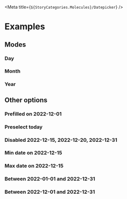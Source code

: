 
<Meta title={`${StoryCategories.Molecules}/Datepicker`} />

<Docs />

# Examples

## Modes

### Day

<Canvas>
    <div class="flex h-96 p-12 justify-center">
        <p-datepicker />
    </div>
</Canvas>

### Month

<Canvas>
    <div class="flex h-96 p-12 justify-center">
        <p-datepicker mode="month" />
    </div>
</Canvas>

### Year

<Canvas>
    <div class="flex h-96 p-12 justify-center">
        <p-datepicker mode="year" />
    </div>
</Canvas>

## Other options

### Prefilled on 2022-12-01

<Canvas>
    <div class="flex h-96 p-12 justify-center">
        <p-datepicker value="2022-12-01" />
    </div>
</Canvas>

### Preselect today

<Canvas>
    <div class="flex h-96 p-12 justify-center">
        <p-datepicker preselect-today />
    </div>
</Canvas>

### Disabled 2022-12-15, 2022-12-20, 2022-12-31

<Canvas>
    <div class="flex h-96 p-12 justify-center">
        <p-datepicker disabled-dates='["2022-12-15","2022-12-20","2022-12-31"]' />
    </div>
</Canvas>

### Min date on 2022-12-15

<Canvas>
    <div class="flex h-96 p-12 justify-center">
        <p-datepicker min-date="2022-12-15" />
    </div>
</Canvas>

### Max date on 2022-12-15

<Canvas>
    <div class="flex h-96 p-12 justify-center">
        <p-datepicker max-date="2022-12-15" />
    </div>
</Canvas>

### Between 2022-01-01 and 2022-12-31

<Canvas>
    <div class="flex h-96 p-12 justify-center">
        <p-datepicker min-date="2022-01-01" max-date="2022-12-31" />
    </div>
</Canvas>

### Between 2022-12-01 and 2022-12-31

<Canvas>
    <div class="flex h-96 p-12 justify-center">
        <p-datepicker min-date="2022-12-01" max-date="2022-12-31" />
    </div>
</Canvas>
